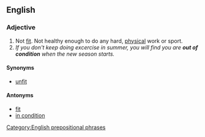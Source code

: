 ==English==

===Adjective===
{{en-adj}}

#Not [[fit]]. Not healthy enough to do any hard, [[physical]] work or sport.
#''If you don't keep doing excercise in summer, you will find you are '''out of condition''' when the new season starts.''

====Synonyms====
*[[unfit]]

====Antonyms====
*[[fit]]
*[[in condition]]

[[Category:English prepositional phrases]]